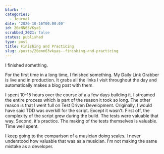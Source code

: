 ```yaml
---
blurb: ''
categories:
  - Journal
date: '2020-10-16T00:00:00'
id: 20eNN63VKyaS
scrubbed_2021: false
status: published
type: post
title: Finishing and Practicing
slug: /posts/20enn63vkyas--finishing-and-practicing
---
```


I finished something. 

For the first time in a long time, I finished something. My Daily Link Grabber is live and in production. It grabs all the links I visit throughout the day and automatically makes a blog post with them. 

I spent 10-15 hours over the course of a a few days building it. I streamed the entire process which is part of the reason it took so long. The other reason is that I went full on Test Driven Development. Originally, I would have said TDD was overkill for the script. Except it wasn't. First off, the complexity of the script grew during the build. The tests were valuable that way. Second, it's practice. The making of the tests themselves is valuable. Time well spent.

I keep going to the comparison of a musician doing scales. I never understood how valuable that was as a musician. I'm not making the same mistake as a developer.
